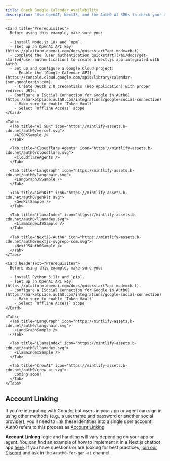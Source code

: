 ```yaml
---
title: Check Google Calendar Availability
description: "Use OpenAI, NextJS, and the Auth0-AI SDKs to check your Google Calendar availability."
---
```



<Tabs>
  <Tab title="Javascript" icon="js">

    <Card title="Prerequisites">
      Before using this example, make sure you:

      - Install Node.js 18+ and `npm`.
      - [Set up an OpenAI API key](https://platform.openai.com/docs/quickstart?api-mode=chat).
      - Complete the [User authentication quickstart](/ai/docs/get-started/user-authentication) to create a Next.js app integrated with Auth0.
      - Set up and configure a Google Cloud project:
        - Enable the [Google Calendar API](https://console.cloud.google.com/apis/library/calendar-json.googleapis.com).
        - Create OAuth 2.0 credentials (Web Application) with proper redirect URIs.
      - Configure a [Social Connection for Google in Auth0](https://marketplace.auth0.com/integrations/google-social-connection)
        - Make sure to enable `Token Vault`
        - Select `Offline Access` scope
    </Card>

    <Tabs>
      <Tab title="AI SDK" icon="https://mintlify-assets.b-cdn.net/auth0/vercel.svg">
        <AISDKSample />
      </Tab>

      <Tab title="Cloudflare Agents" icon="https://mintlify-assets.b-cdn.net/auth0/cloudflare.svg">
        <CloudflareAgents />
      </Tab>

      <Tab title="LangGraph" icon="https://mintlify-assets.b-cdn.net/auth0/langchain.svg">
        <LangGraphJSSample />
      </Tab>

      <Tab title="GenKit" icon="https://mintlify-assets.b-cdn.net/auth0/genkit.svg">
        <GenKitSample />
      </Tab>

      <Tab title="LlamaIndex" icon="https://mintlify-assets.b-cdn.net/auth0/llamadex.svg">
        <LlamaIndexJSSample />
      </Tab>

      <Tab title="NextJS-Auth0" icon="https://mintlify-assets.b-cdn.net/auth0/nextjs-svgrepo-com.svg">
        <NextJSAuth0Sample />
      </Tab>
    </Tabs>

  </Tab>

  <Tab title="Python" icon="python">

    <Card headerText="Prerequisites">
      Before using this example, make sure you:

      - Install Python 3.11+ and `pip`.
      - [Set up an OpenAI API key](https://platform.openai.com/docs/quickstart?api-mode=chat).
      - Configure a [Social Connection for Google in Auth0](https://marketplace.auth0.com/integrations/google-social-connection)
        - Make sure to enable `Token Vault`
        - Select `Offline Access` scope
    </Card>

    <Tabs>
      <Tab title="LangGraph" icon="https://mintlify-assets.b-cdn.net/auth0/langchain.svg">
        <LangGraphSample />
      </Tab>

      <Tab title="LlamaIndex" icon="https://mintlify-assets.b-cdn.net/auth0/llamadex.svg">
        <LlamaIndexSample />
      </Tab>

      <Tab title="CrewAI" icon="https://mintlify-assets.b-cdn.net/auth0/crew_ai.svg">
        Coming soon!
      </Tab>
    </Tabs>

  </Tab>
</Tabs>

## Account Linking

If you're integrating with Google, but users in your app or agent can sign in using other methods (e.g., a username and password or another social provider), you'll need to link these identities into a single user account. Auth0 refers to this process as [Account Linking](https://auth0.com/docs/manage-users/user-accounts/user-account-linking).

**Account Linking** logic and handling will vary depending on your app or agent. You can find an example of how to implement it in a Next.js chatbot app [here](https://github.com/auth0-lab/market0/blob/main/app/api/auth/%5Bauth0%5D/route.ts#L43). If you have questions or are looking for best practices, [join our Discord](http://discord.gg/XbQpZSF2Ys) and ask in the `#auth0-for-gen-ai` channel.
